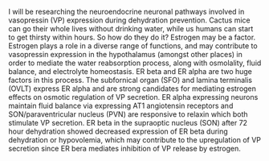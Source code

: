 I will be researching the neuroendocrine neuronal pathways involved in vasopressin (VP) expression during dehydration prevention. Cactus mice can go their whole lives without drinking water, while us humans can start to get thirsty within hours. So how do they do it? Estrogen may be a factor. Estrogen plays a role in a diverse range of functions, and may contribute to vasopressin expression in the hypothalamus (amongst other places) in order to mediate the water reabsorption process, along with osmolality, fluid balance, and electrolyte homeostasis. ER beta and ER alpha are two huge factors in this process. The subfornical organ (SFO) and lamina terminalis (OVLT) express ER alpha and are strong candidates for mediating estrogen effects on osmotic regulation of VP secretion. ER alpha expressing neurons maintain fluid balance via expressing AT1 angiotensin receptors and SON/paraventricular nucleus (PVN) are responsive to relaxin which both stimulate VP secretion. ER beta in the supraoptic nucleus (SON) after 72 hour dehydration showed decreased expression of ER beta during dehydration or hypovolemia, which may contribute to the upregulation of VP secretion since ER bera mediates inhibition of VP release by estrogen.